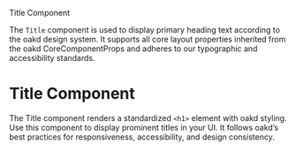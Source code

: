 
<Meta of={meta} />

<StoryTitle>Title Component</StoryTitle>

The `Title` component is used to display primary heading text according to the oakd design system. It supports all core layout properties inherited from the oakd CoreComponentProps and adheres to our typographic and accessibility standards.

<Primary />

<Controls />

# Title Component

The Title component renders a standardized `<h1>` element with oakd styling. Use this component to display prominent titles in your UI. It follows oakd’s best practices for responsiveness, accessibility, and design consistency.

<Stories />

